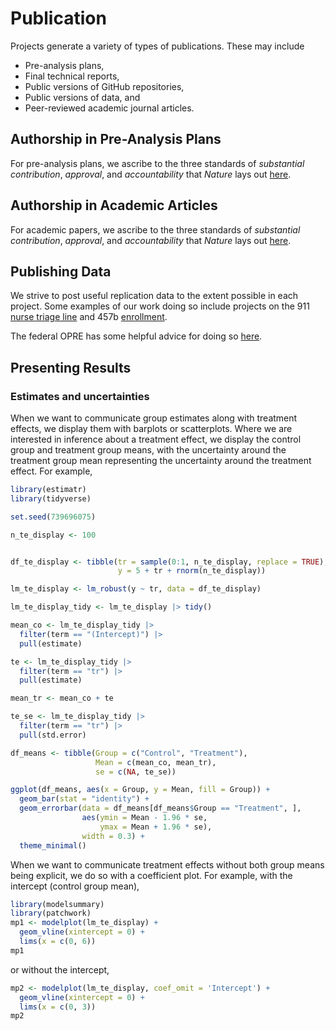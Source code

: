 # Publication

Projects generate a variety of types of publications. These may include

- Pre-analysis plans,
- Final technical reports, 
- Public versions of GitHub repositories, 
- Public versions of data, and
- Peer-reviewed academic journal articles. 

## Authorship in Pre-Analysis Plans

For pre-analysis plans, we ascribe to the three standards of _substantial contribution_, _approval_, and _accountability_ that _Nature_ lays out [here](https://www.nature.com/nature/editorial-policies/authorship).


## Authorship in Academic Articles

For academic papers, we ascribe to the three standards of _substantial contribution_, _approval_, and _accountability_ that _Nature_ lays out [here](https://www.nature.com/nature/editorial-policies/authorship).

## Publishing Data

We strive to post useful replication data to the extent possible in each project. Some examples of our work doing so include projects on the 911 [nurse triage line](https://github.com/thelabdc/FEMS-911NurseTriageLine-Public) and 457b [enrollment](https://github.com/thelabdc/DCHR-457b-Public).

The federal OPRE has some helpful advice for doing so [here](https://www.acf.hhs.gov/opre/report/guide-publishing-research-data-secondary-analysis).

## Presenting Results

### Estimates and uncertainties

When we want to communicate group estimates along with treatment effects, we display them with barplots or scatterplots. Where we are interested in inference about a treatment effect, we display the control group and treatment group means, with the uncertainty around the treatment group mean representing the uncertainty around the treatment effect. For example, 

```r
library(estimatr)
library(tidyverse)

set.seed(739696075)

n_te_display <- 100


df_te_display <- tibble(tr = sample(0:1, n_te_display, replace = TRUE),
                        y = 5 + tr + rnorm(n_te_display))

lm_te_display <- lm_robust(y ~ tr, data = df_te_display) 

lm_te_display_tidy <- lm_te_display |> tidy()

mean_co <- lm_te_display_tidy |> 
  filter(term == "(Intercept)") |> 
  pull(estimate)

te <- lm_te_display_tidy |> 
  filter(term == "tr") |> 
  pull(estimate)

mean_tr <- mean_co + te

te_se <- lm_te_display_tidy |> 
  filter(term == "tr") |> 
  pull(std.error)

df_means <- tibble(Group = c("Control", "Treatment"),
                   Mean = c(mean_co, mean_tr),
                   se = c(NA, te_se))

ggplot(df_means, aes(x = Group, y = Mean, fill = Group)) + 
  geom_bar(stat = "identity") + 
  geom_errorbar(data = df_means[df_means$Group == "Treatment", ],
                aes(ymin = Mean - 1.96 * se, 
                    ymax = Mean + 1.96 * se),
                width = 0.3) +
  theme_minimal()
```

When we want to communicate treatment effects without both group means being explicit, we do so with a coefficient plot. For example, with the intercept (control group mean),

```r
library(modelsummary)
library(patchwork)
mp1 <- modelplot(lm_te_display) +
  geom_vline(xintercept = 0) + 
  lims(x = c(0, 6))
mp1
```

or without the intercept,


```r
mp2 <- modelplot(lm_te_display, coef_omit = 'Intercept') +
  geom_vline(xintercept = 0) +
  lims(x = c(0, 3))
mp2
```

